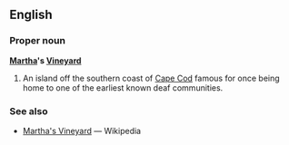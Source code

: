 ==English==
===Proper noun===
'''[[Martha]]'s [[Vineyard]]'''

# An island off the southern coast of [[Cape Cod]] famous for once being home to one of the earliest known deaf communities.

===See also===
* [[w:Martha's Vineyard|Martha's Vineyard]] — Wikipedia